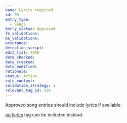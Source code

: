 ```yaml
---
name: Lyrics required
id: 99
entry_type:
  - Songs
entry_status: Approved
fe_validations:
be_validations:
occurance:
detection_script:
edit_list: TODO
date_checked:
date_created:
date_modified:
rationale:
status: Active
rule_context:
validation_strategy: 1
relevant_tag_id: 310
---
```

Approved song entries should include lyrics if available.

[no lyrics](https://vocadb.net/T/310/) tag can be included instead.
